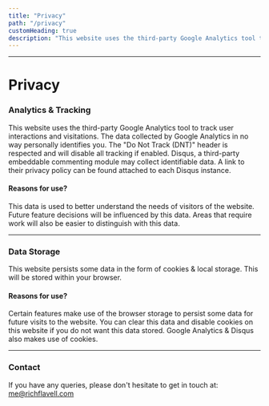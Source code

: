```yaml
---
title: "Privacy"
path: "/privacy"
customHeading: true
description: "This website uses the third-party Google Analytics tool to track user interactions and visitations."
---
```


---

# Privacy

### Analytics & Tracking

This website uses the third-party Google Analytics tool to track user interactions and visitations.
The data collected by Google Analytics in no way personally identifies you.
The "Do Not Track (DNT)" header is respected and will disable all tracking if enabled.
Disqus, a third-party embeddable commenting module may collect identifiable data.
A link to their privacy policy can be found attached to each Disqus instance.

#### Reasons for use?

This data is used to better understand the needs of visitors of the website.
Future feature decisions will be influenced by this data.
Areas that require work will also be easier to distinguish with this data.

---

### Data Storage

This website persists some data in the form of cookies & local storage.
This will be stored within your browser.

#### Reasons for use?

Certain features make use of the browser storage to persist some data for future visits to the website.
You can clear this data and disable cookies on this website if you do not want this data stored.
Google Analytics & Disqus also makes use of cookies.

---

### Contact

If you have any queries, please don't hesitate to get in touch at: <a href="mailto:me@richflavell.com?subject=RichFlavell.com - Privacy Query">me@richflavell.com</a>
